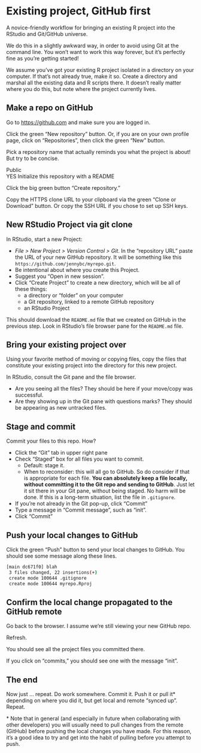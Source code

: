 # Existing project, GitHub first {#existing-github-first}

A novice-friendly workflow for bringing an existing R project into the RStudio and Git/GitHub universe.

We do this in a slightly awkward way, in order to avoid using Git at the command line. You won't want to work this way forever, but it's perfectly fine as you're getting started!

We assume you've got your existing R project isolated in a directory on your computer. If that's not already true, make it so. Create a directory and marshal all the existing data and R scripts there. It doesn't really matter where you do this, but note where the project currently lives.

## Make a repo on GitHub

Go to <https://github.com> and make sure you are logged in.

Click the green "New repository" button. Or, if you are on your own profile page, click on "Repositories", then click the green "New" button.

Pick a repository name that actually reminds you what the project is about! But try to be concise.

Public  
YES Initialize this repository with a README

Click the big green button "Create repository."

Copy the HTTPS clone URL to your clipboard via the green "Clone or Download" button. Or copy the SSH URL if you chose to set up SSH keys.

## New RStudio Project via git clone

In RStudio, start a new Project:

  * *File > New Project > Version Control > Git*. In the "repository URL" paste the URL of your new GitHub repository. It will be something like this `https://github.com/jennybc/myrepo.git`.
  * Be intentional about where you create this Project.
  * Suggest you "Open in new session".
  * Click "Create Project" to create a new directory, which will be all of these things:
    - a directory or "folder" on your computer
    - a Git repository, linked to a remote GitHub repository
    - an RStudio Project

This should download the `README.md` file that we created on GitHub in the previous step. Look in RStudio's file browser pane for the `README.md` file.

## Bring your existing project over

Using your favorite method of moving or copying files, copy the files that constitute your existing project into the directory for this new project.

In RStudio, consult the Git pane and the file browser.

  * Are you seeing all the files? They should be here if your move/copy was successful.
  * Are they showing up in the Git pane with questions marks? They should be appearing as new untracked files.
  
## Stage and commit

Commit your files to this repo. How?

  * Click the "Git" tab in upper right pane
  * Check "Staged" box for all files you want to commit.
    - Default: stage it.
    - When to reconsider: this will all go to GitHub. So do consider if that is appropriate for each file. **You can absolutely keep a file locally, without committing it to the Git repo and sending to GitHub**. Just let it sit there in your Git pane, without being staged. No harm will be done. If this is a long-term situation, list the file in `.gitignore`.
  * If you're not already in the Git pop-up, click "Commit"
  * Type a message in "Commit message", such as "init".
  * Click "Commit"

## Push your local changes to GitHub

Click the green "Push" button to send your local changes to GitHub. You should see some message along these lines.

``` bash
[main dc671f0] blah
 3 files changed, 22 insertions(+)
 create mode 100644 .gitignore
 create mode 100644 myrepo.Rproj
```

## Confirm the local change propagated to the GitHub remote

Go back to the browser. I assume we're still viewing your new GitHub repo.

Refresh.

You should see all the project files you committed there.

If you click on "commits," you should see one with the message "init".

## The end

Now just ... repeat. Do work somewhere. Commit it. Push it or pull it\* depending on where you did it, but get local and remote "synced up". Repeat.

\* Note that in general (and especially in future when collaborating with other developers) you will usually need to pull changes from the remote (GitHub) before pushing the local changes you have made. For this reason, it's a good idea to try and get into the habit of pulling before you attempt to push.
